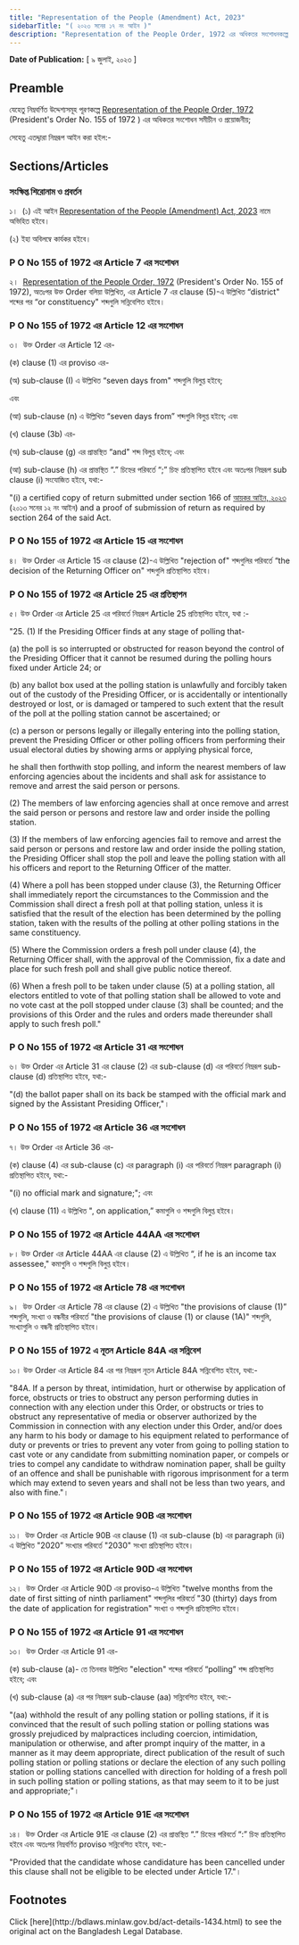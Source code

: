 ```yaml
---
title: "Representation of the People (Amendment) Act, 2023"
sidebarTitle: "( ২০২৩ সনের ১৭ নং আইন )"
description: "Representation of the People Order, 1972 এর অধিকতর সংশোধনকল্পে প্রণীত আইন"
---
```


**Date of Publication:** [ ৯ জুলাই, ২০২৩ ]

## Preamble

যেহেতু নিম্নবর্ণিত উদ্দেশ্যসমূহ পূরণকল্পে [Representation of the People Order, 1972](/laws/act-424 "Representation of the People Order, 1972 ") (President's Order No. 155 of 1972 ) এর অধিকতর সংশোধন সমীচীন ও প্রয়োজনীয়;

সেহেতু এতদ্দ্বারা নিম্নরূপ আইন করা হইল:-

## Sections/Articles

### সংক্ষিপ্ত শিরোনাম ও প্রবর্তন

১।  (১) এই আইন [Representation of the People (Amendment) Act, 2023](/laws/act-1434 "Representation of the People (Amendment) Act, 2023") নামে অভিহিত হইবে।

(২) ইহা অবিলম্বে কার্যকর হইবে।

### P O No 155 of 1972 এর Article 7 এর সংশোধন

২।  [Representation of the People Order, 1972](/laws/act-424 "Representation of the People Order, 1972 ") (President's Order No. 155 of 1972), অতঃপর উক্ত Order বলিয়া উল্লিখিত, এর Article 7 এর clause (5)-এ উল্লিখিত “district" শব্দের পর “or constituency" শব্দগুলি সন্নিবেশিত হইবে।

### P O No 155 of 1972 এর Article 12 এর সংশোধন

৩।  উক্ত Order এর Article 12 এর-

(ক) clause (1) এর proviso এর-

(অ) sub-clause (I) এ উল্লিখিত “seven days from" শব্দগুলি বিলুপ্ত হইবে;

এবং

(আ) sub-clause (n) এ উল্লিখিত “seven days from” শব্দগুলি বিলুপ্ত হইবে; এবং

(খ) clause (3b) এর-

(অ) sub-clause (g) এর প্রান্তস্থিত “and" শব্দ বিলুপ্ত হইবে; এবং

(আ) sub-clause (h) এর প্রান্তস্থিত “.” চিহ্নের পরিবর্তে “;” চিহ্ন প্রতিস্থাপিত হইবে এবং অতঃপর নিম্নরূপ sub clause (i) সংযোজিত হইবে, যথা:-

"(i) a certified copy of return submitted under section 166 of [আয়কর আইন, ২০২৩](/laws/act-1429 "আয়কর আইন, ২০২৩") (২০১৩ সনের ১২ নং আইন) and a proof of submission of return as required by section 264 of the said Act.

### P O No 155 of 1972 এর Article 15 এর সংশোধন

৪।  উক্ত Order এর Article 15 এর clause (2)-এ উল্লিখিত "rejection of" শব্দগুলির পরিবর্তে “the decision of the Returning Officer on" শব্দগুলি প্রতিস্থাপিত হইবে।

### P O No 155 of 1972 এর Article 25 এর প্রতিস্থাপন

৫। উক্ত Order এর Article 25 এর পরিবর্তে নিম্নরূপ Article 25 প্রতিস্থাপিত হইবে, যথা :-

"25. (1) If the Presiding Officer finds at any stage of polling that-

(a) the poll is so interrupted or obstructed for reason beyond the control of the Presiding Officer that it cannot be resumed during the polling hours fixed under Article 24; or

(b) any ballot box used at the polling station is unlawfully and forcibly taken out of the custody of the Presiding Officer, or is accidentally or intentionally destroyed or lost, or is damaged or tampered to such extent that the result of the poll at the polling station cannot be ascertained; or

(c) a person or persons legally or illegally entering into the polling station, prevent the Presiding Officer or other polling officers from performing their usual electoral duties by showing arms or applying physical force,

he shall then forthwith stop polling, and inform the nearest members of law enforcing agencies about the incidents and shall ask for assistance to remove and arrest the said person or persons.

(2) The members of law enforcing agencies shall at once remove and arrest the said person or persons and restore law and order inside the polling station.

(3) If the members of law enforcing agencies fail to remove and arrest the said person or persons and restore law and order inside the polling station, the Presiding Officer shall stop the poll and leave the polling station with all his officers and report to the Returning Officer of the matter.

(4) Where a poll has been stopped under clause (3), the Returning Officer shall immediately report the circumstances to the Commission and the Commission shall direct a fresh poll at that polling station, unless it is satisfied that the result of the election has been determined by the polling station, taken with the results of the polling at other polling stations in the same constituency.

(5) Where the Commission orders a fresh poll under clause (4), the Returning Officer shall, with the approval of the Commission, fix a date and place for such fresh poll and shall give public notice thereof.

(6) When a fresh poll to be taken under clause (5) at a polling station, all electors entitled to vote of that polling station shall be allowed to vote and no vote cast at the poll stopped under clause (3) shall be counted; and the provisions of this Order and the rules and orders made thereunder shall apply to such fresh poll."

### P O No 155 of 1972 এর Article 31 এর সংশোধন

৬। উক্ত Order এর Article 31 এর clause (2) এর sub-clause (d) এর পরিবর্তে নিম্নরূপ sub-clause (d) প্রতিস্থাপিত হইবে, যথা:-

"(d) the ballot paper shall on its back be stamped with the official mark and signed by the Assistant Presiding Officer,"।

### P O No 155 of 1972 এর Article 36 এর সংশোধন

৭। উক্ত Order এর Article 36 এর-

(ক) clause (4) এর sub-clause (c) এর paragraph (i) এর পরিবর্তে নিম্নরূপ paragraph (i) প্রতিস্থাপিত হইবে, যথা:-

"(i) no official mark and signature;"; এবং

(খ) clause (11) এ উল্লিখিত ", on application,” কমাগুলি ও শব্দগুলি বিলুপ্ত হইবে।

### P O No 155 of 1972 এর Article 44AA এর সংশোধন

৮। উক্ত Order এর Article 44AA এর clause (2) এ উল্লিখিত “, if he is an income tax assessee," কমাগুলি ও শব্দগুলি বিলুপ্ত হইবে।

### P O No 155 of 1972 এর Article 78 এর সংশোধন

৯।  উক্ত Order এর Article 78 এর clause (2) এ উল্লিখিত "the provisions of clause (1)” শব্দগুলি, সংখ্যা ও বন্ধনীর পরিবর্তে "the provisions of clause (1) or clause (1A)" শব্দগুলি, সংখ্যাগুলি ও বন্ধনী প্রতিস্থাপিত হইবে।

### P O No 155 of 1972 এ নূতন Article 84A এর সন্নিবেশ

১০। উক্ত Order এর Article 84 এর পর নিম্নরূপ নূতন Article 84A সন্নিবেশিত হইবে, যথা:-

"84A. If a person by threat, intimidation, hurt or otherwise by application of force, obstructs or tries to obstruct any person performing duties in connection with any election under this Order, or obstructs or tries to obstruct any representative of media or observer authorized by the Commission in connection with any election under this Order, and/or does any harm to his body or damage to his equipment related to performance of duty or prevents or tries to prevent any voter from going to polling station to cast vote or any candidate from submitting nomination paper, or compels or tries to compel any candidate to withdraw nomination paper, shall be guilty of an offence and shall be punishable with rigorous imprisonment for a term which may extend to seven years and shall not be less than two years, and also with fine."।

### P O No 155 of 1972 এর Article 90B এর সংশোধন

১১।  উক্ত Order এর Article 90B এর clause (1) এর sub-clause (b) এর paragraph (ii) এ উল্লিখিত "2020” সংখ্যার পরিবর্তে "2030" সংখ্যা প্রতিস্থাপিত হইবে।

### P O No 155 of 1972 এর Article 90D এর সংশোধন

১২।  উক্ত Order এর Article 90D এর proviso-এ উল্লিখিত "twelve months from the date of first sitting of ninth parliament" শব্দগুলির পরিবর্তে "30 (thirty) days from the date of application for registration" সংখ্যা ও শব্দগুলি প্রতিস্থাপিত হইবে।

### P O No 155 of 1972 এর Article 91 এর সংশোধন

১৩।  উক্ত Order এর Article 91 এর-

(ক) sub-clause (a)- তে তিনবার উল্লিখিত "election" শব্দের পরিবর্তে “polling” শব্দ প্রতিস্থাপিত হইবে; এবং

(খ) sub-clause (a) এর পর নিম্নরূপ sub-clause (aa) সন্নিবেশিত হইবে, যথা:-

"(aa) withhold the result of any polling station or polling stations, if it is convinced that the result of such polling station or polling stations was grossly prejudiced by malpractices including coercion, intimidation, manipulation or otherwise, and after prompt inquiry of the matter, in a manner as it may deem appropriate, direct publication of the result of such polling station or polling stations or declare the election of any such polling station or polling stations cancelled with direction for holding of a fresh poll in such polling station or polling stations, as that may seem to it to be just and appropriate;"।

### P O No 155 of 1972 এর Article 91E এর সংশোধন

১৪।  উক্ত Order এর Article 91E এর clause (2) এর প্রান্তস্থিত “.” চিহ্নের পরিবর্তে “:” চিহ্ন প্রতিস্থাপিত হইবে এবং অতঃপর নিম্নবর্ণিত proviso সন্নিবেশিত হইবে, যথা:-

"Provided that the candidate whose candidature has been cancelled under this clause shall not be eligible to be elected under Article 17."।

## Footnotes

<Note>
  Click [here](http://bdlaws.minlaw.gov.bd/act-details-1434.html) to see the original act on the Bangladesh Legal Database.
</Note>
